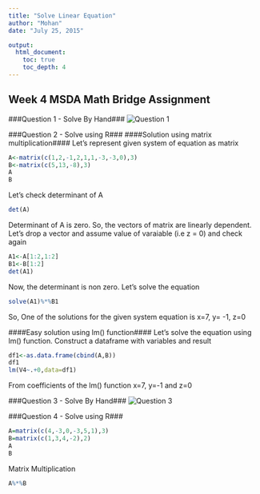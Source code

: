 ```yaml
---
title: "Solve Linear Equation"
author: "Mohan"
date: "July 25, 2015"

output: 
  html_document:
    toc: true
    toc_depth: 4
---
```

## Week 4 MSDA Math Bridge Assignment ##
###Question 1 - Solve By Hand###
![Question 1](Question1.jpg)
  
###Question 2 - Solve using R###
####Solution using matrix multiplication####
Let's represent given system of equation as matrix
```r
A<-matrix(c(1,2,-1,2,1,1,-3,-3,0),3)
B<-matrix(c(5,13,-8),3)
A
B
```
Let's check determinant of A
```r
det(A)
```
Determinant of A is zero. So, the vectors of matrix are linearly dependent. Let's drop a vector and assume value of varaiable (i.e z = 0) and check again
```r
A1<-A[1:2,1:2]
B1<-B[1:2]
det(A1)
```
Now, the determinant is non zero. Let's solve the equation
```r
solve(A1)%*%B1
```
So, One of the solutions for the given system equation is x=7, y= -1, z=0

####Easy solution using lm() function####
Let's solve the equation using lm() function.
Construct a dataframe with variables and result
```r
df1<-as.data.frame(cbind(A,B))
df1
lm(V4~.+0,data=df1)
```
From coefficients of the lm() function x=7, y=-1 and z=0

###Question 3 - Solve By Hand###
![Question 3](Question3.jpg)
  
###Question 4 - Solve using R###
```r
A=matrix(c(4,-3,0,-3,5,1),3)
B=matrix(c(1,3,4,-2),2)
A
B
```
Matrix Multiplication
```r
A%*%B
```